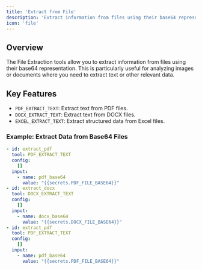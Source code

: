 ```yaml
---
title: 'Extract from File'
description: 'Extract information from files using their base64 representation'
icon: 'file'
---
```



## Overview
The File Extraction tools allow you to extract information from files using their base64 representation. This is particularly useful for analyzing images or documents where you need to extract text or other relevant data.

## Key Features
- `PDF_EXTRACT_TEXT`: Extract text from PDF files.
- `DOCX_EXTRACT_TEXT`: Extract text from DOCX files.
- `EXCEL_EXTRACT_TEXT`: Extract structured data from Excel files.

### Example: Extract Data from Base64 Files
```yaml
- id: extract_pdf
  tool: PDF_EXTRACT_TEXT
  config:
    []
  input:
    - name: pdf_base64
      value: "{{secrets.PDF_FILE_BASE64}}"
- id: extract_docx
  tool: DOCX_EXTRACT_TEXT
  config:
    []
  input:
    - name: docx_base64
      value: "{{secrets.DOCX_FILE_BASE64}}"
- id: extract_pdf
  tool: PDF_EXTRACT_TEXT
  config:
    []
  input:
    - name: pdf_base64
      value: "{{secrets.PDF_FILE_BASE64}}"
```
